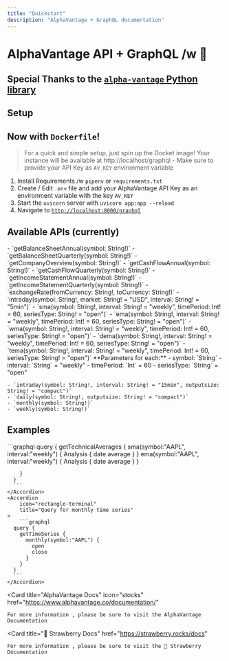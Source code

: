 ```yaml
---
title: "Quickstart"
description: "AlphaVantage + GraphQL documentation"
---
```


# AlphaVantage API + GraphQL /w 🍓

## Special Thanks to the [`alpha-vantage` Python library](https://pypi.org/project/alpha-vantage/)

## Setup

## Now with `Dockerfile`!

> For a quick and simple setup, just spin up the Docket image! Your instance will be available at http://localhost/graphql - Make sure to provide your API Key as `AV_KEY` environment variable

1. Install Requirements /w `pipenv` or `requirements.txt`
2. Create / Edit `.env` file and add your AlphaVantage API Key as an environment variable with the key `AV_KEY`
3. Start the `uvicorn` server with `uvicorn app:app --reload`
4. Navigate to [`http://localhost:8000/graphql`](http://localhost:8000/graphql)

## Available APIs (currently)

<AccordionGroup>
  <Accordion title="getFundementalData">
    - `getBalanceSheetAnnual(symbol: String!)`
    - `getBalanceSheetQuarterly(symbol: String!)`
    - `getCompanyOverview(symbol: String!)`
    - `getCashFlowAnnual(symbol: String!)`
    - `getCashFlowQuarterly(symbol: String!)`
    - `getIncomeStatementAnnual(symbol: String!)`
    - `getIncomeStatementQuarterly(symbol: String!)`
  </Accordion>
  <Accordion title="getCrypto">
    - `exchangeRate(fromCurrency: String!, toCurrency: String!)`
    - `intraday(symbol: String!, market: String! = "USD", interval: String! = "5min")`
  </Accordion>
  <Accordion title="getTechnicalAverages">
    - `sma(symbol: String!, interval: String! = "weekly", timePeriod: Int! = 60, seriesType: String! = "open")`
    - `ema(symbol: String!, interval: String! = "weekly", timePeriod: Int! = 60, seriesType: String! = "open")`
    - `wma(symbol: String!, interval: String! = "weekly", timePeriod: Int! = 60, seriesType: String! = "open")`
    - `dema(symbol: String!, interval: String! = "weekly", timePeriod: Int! = 60, seriesType: String! = "open")`
    - `tema(symbol: String!, interval: String! = "weekly", timePeriod: Int! = 60, seriesType: String! = "open")`
  </Accordion>
  <Accordion title="getTimeSeries & getTimeSeriesAdjusted">
    **Parameters for each:**
      - symbol: `String`
      - interval: `String` = "weekly"
      - timePeriod: `Int` = 60
      - seriesType: `String` = "open"

    - `intraday(symbol: String!, interval: String! = "15min", outputsize: String! = "compact")`
    - `daily(symbol: String!, outputsize: String! = "compact")`
    - `monthly(symbol: String!)`
    - `weekly(symbol: String!)`

  </Accordion>
</AccordionGroup>

## Examples

<AccordionGroup>
	<Accordion
		icon="rectangle-terminal"
		title="Query technical averages"
	>
		```graphql
      query {
        getTechnicalAverages {
          sma(symbol:"AAPL", interval:"weekly") {
            Analysis {
              date
              average
            }
          }
          ema(symbol:"AAPL", interval:"weekly") {
            Analysis {
              date
              average
            }
          }

        }
      }
      ```
    </Accordion>
    <Accordion
    	icon="rectangle-terminal"
    	title="Query for monthly time series"
    >
    	```graphql
      query {
        getTimeSeries {
          monthly(symbol:"AAPL") {
            open
            close
          }
        }
      }
      ```
    </Accordion>

</AccordionGroup>

<CardGroup>

<Card
	title="AlphaVantage Docs"
	icon="stocks"
	href="https://www.alphavantage.co/documentation/"
>
	For more information , please be sure to visit the AlphaVantage Documentation
</Card>

<Card
	title="🍓 Strawberry Docs"
	href="https://strawberry.rocks/docs"
>
	For more information , please be sure to visit the 🍓 Strawberry Documentation
</Card>

</CardGroup>
